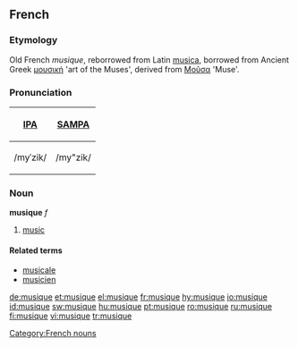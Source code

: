 ==French==
===Etymology===
Old French ''musique'', reborrowed from Latin [[musica]], borrowed from Ancient Greek [[μουσική]] 'art of the Muses', derived from [[Μοῦσα]] 'Muse'.

===Pronunciation===
{| border=1 cellpadding=5
! [[w:IPA|IPA]] !! [[w:SAMPA|SAMPA]]
|-
| /myˈzik/ || /my"zik/
|}

===Noun===
'''musique''' ''f''

# [[music]]

====Related terms====
*[[musicale]]
*[[musicien]]

[[Category:French nouns]]

[[de:musique]]
[[et:musique]]
[[el:musique]]
[[fr:musique]]
[[hy:musique]]
[[io:musique]]
[[id:musique]]
[[sw:musique]]
[[hu:musique]]
[[pt:musique]]
[[ro:musique]]
[[ru:musique]]
[[fi:musique]]
[[vi:musique]]
[[tr:musique]]